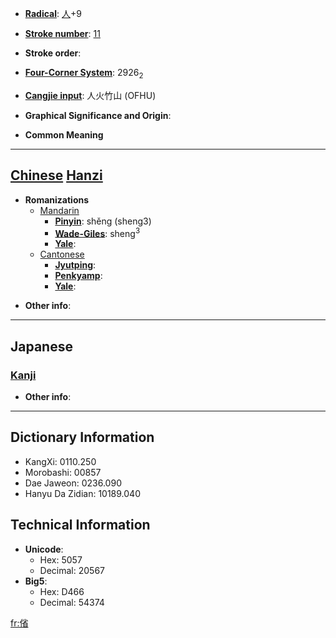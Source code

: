 * '''[[Wiktionary:Chinese radical index| Radical]]''': [[Wiktionary:Chinese radical index 人|人]]+9

* '''[[Wiktionary:Chinese total strokes index|Stroke number]]''': [[Wiktionary:Chinese total strokes index 11|11]]

* '''Stroke order''': 

* '''[[Wiktionary:Chinese four corner index|Four-Corner System]]''': 2926<sub>2</sub>

* '''[[Wiktionary:Chinese Cangjie index|Cangjie input]]''': 人火竹山 (OFHU)

* '''Graphical Significance and Origin''': 

* '''Common Meaning'''

----

== [[Chinese]] [[Hanzi]] ==

* '''Romanizations'''
** [[Mandarin]]
*** '''[[Pinyin]]''': shěng (sheng3)
*** '''[[Wade-Giles]]''': sheng<sup>3</sup>
*** '''[[Yale]]''': 
**[[Cantonese]]
***'''[[Jyutping]]''':
***'''[[Penkyamp]]''': 
***'''[[Yale]]''': 

* '''Other info''': 

----

==Japanese==
===[[Kanji]]===
{{kanji|on readings=[[せい]] (sei), [[しゃう]] (shau)|kun readings=[[まつすぐなさま]] (matsusugunasama)}}

* '''Other info''':  

----

== Dictionary Information ==

* KangXi: 0110.250
* Morobashi: 00857
* Dae Jaweon: 0236.090
* Hanyu Da Zidian: 10189.040

== Technical Information ==

* '''Unicode''':
** Hex: 5057
** Decimal: 20567
* '''Big5''':
** Hex: D466
** Decimal: 54374

[[fr:偗]]